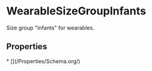 # WearableSizeGroupInfants

Size group "Infants" for wearables.

## Properties

<Grid>
* [](/Properties/Schema.org/)

</Grid>

